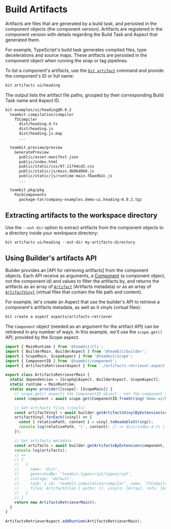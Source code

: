 # Build Artifacts

Artifacts are files that are generated by a build task, and persisted in the component objects (the component version). Artifacts are registered in the component version with details regarding the Build Task and Aspect that generated them.

For example, TypeScript's build task generates compiled files, type decelerations and source maps. These artifacts are persisted in the component object when running the snap or tag pipelines.

To list a component's artifacts, use the [`bit artifact`](/reference/cli-reference#artifacts) command and provide the component's ID or full name:

```bash
bit artifacts ui/heading
```

The output lists the artifact file paths, grouped by their corresponding Build Task name and Aspect ID.

```bash
bit-examples/ui/heading@0.0.2
  teambit.compilation/compiler
    TSCompiler
      dist/heading.d.ts
      dist/heading.js
      dist/heading.js.map
      ...

  teambit.preview/preview
    GeneratePreview
      public/asset-manifest.json
      public/index.html
      public/static/css/97.11744cd2.css
      public/static/js/main.db8bd0b0.js
      public/static/js/runtime-main.f8aedb2c.js
      ...

  teambit.pkg/pkg
    PackComponents
      package-tar/company-examples.demo-ui.heading-0.0.2.tgz
```

## Extracting artifacts to the workspace directory

Use the `--out-dir` option to extract artifacts from the component objects to a directory inside your workspace directory:

```
bit artifacts ui/heading --out-dir my-artifacts-directory
```

## Using Builder's artifacts API

Builder provides an [API for retrieving artifacts] from the component objects. Each API receive as arguments, a [Component](https://bit.dev/teambit/component/component/~code/component.ts) (a component object, not the component id) and values to filter the artifacts by,
and returns the artifacts as an array of [`Artifact`](https://bit.dev/teambit/pipelines/builder/~code/artifact/artifact.ts) (Artifacts metadata) or as an array of [`ArtifactVinyl`](https://www.npmjs.com/package/vinyl) (virtual files that contain the file path and content).

For example, let's create an Aspect that use the builder's API to retrieve a component's artifacts metadata, as well as it vinyls (virtual files):

```bash
bit create a aspect aspects/artifacts-retriever
```

The `Component` object (needed as an argument for the artifact API) can be retrieved in any number of ways.
In this example, we'll use the `scope.get()` API, provided by the Scope aspect.

```ts
import { MainRuntime } from '@teambit/cli';
import { BuilderMain, BuilderAspect } from '@teambit/builder';
import { ScopeMain, ScopeAspect } from '@teambit/scope';
import { ComponentID } from '@teambit/component';
import { ArtifactsRetrieverAspect } from './artifacts-retriever.aspect';

export class ArtifactsRetrieverMain {
  static dependencies = [GraphqlAspect, BuilderAspect, ScopeAspect];
  static runtime = MainRuntime;
  static async provider([scope]: [ScopeMain]) {
    // scope.get() expects the ComponentID object - not the component ID string.
    const component = await scope.get(ComponentID.fromString('demo-ui/heading'));

    // Get artifacts files (vinyls)
    const artifactVinyl = await builder.getArtifactsVinylByExtension(component, 'teambit.compilation/compiler');
    artifactVinyl.forEach((vinyl) => {
      const { relativePath, content } = vinyl.toReadableString();
      console.log(relativePath, '|', content); // => dist/index.d.ts | export { Heading } from "./heading"; ...
    });

    // Get artifacts metadata
    const artifacts = await builder.getArtifactsByExtension(component, 'teambit.compilation/compiler');
    console.log(artifacts);
    // =>
    // [
    //   {
    //     name: 'dist',
    //     generatedBy: 'teambit.typescript/typescript',
    //     storage: 'default',
    //     task: { id: 'teambit.compilation/compiler', name: 'TSCompiler' },
    //     files: ArtifactFiles { paths: [], vinyls: [Array], refs: [Array] }
    //   }
    // ]
    return new ArtifactsRetrieverMain();
  }
}

ArtifactsRetrieverAspect.addRuntime(ArtifactsRetrieverMain);
```
